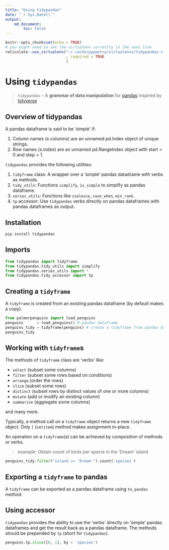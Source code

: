 ```yaml
---
title: "Using tidypandas"
date: "`r Sys.Date()`"
output: 
    md_document:
        toc: false
---
```


```r
knitr::opts_chunk$set(echo = TRUE)
# you might need to set the virtualenv correctly in the next line
reticulate::use_virtualenv("~/.cache/pypoetry/virtualenvs/tidypandas-cfuMUHaV-py3.8/"
                           , required = TRUE
                           )
```

# Using `tidypandas`

> `tidypandas` -- A **grammar of data manipulation** for [pandas](https://pandas.pydata.org/docs/index.html) inspired by [tidyverse](https://tidyverse.tidyverse.org/) 

## Overview of tidypandas

A pandas dataframe is said to be 'simple' if:
    
  1. Column names (x.columns) are an unnamed pd.Index object of unique strings.
  2. Row names (x.index) are an unnamed pd.RangeIndex object with start = 0 and step = 1.

`tidypandas` provides the following utilities:

  1. `tidyframe` class: A wrapper over a 'simple' pandas datadrame with verbs as methods.
  2. `tidy_utils`: Functions `simplify`, `is_simple` to simplify as pandas dataframe.
  3. `series_utils`: Functions like `coalesce`, `case_when`, `min_rank`.
  4. `tp` accessor: Use `tidypandas` verbs directly on pandas dataframes with pandas dataframes as output.
    
## Installation

```python
pip install tidypandas
```

## Imports

```python
from tidypandas import tidyframe
from tidypandas.tidy_utils import simplify
from tidypandas.series_utils import *
from tidypandas.tidy_accessor import tp
```

## Creating a `tidyframe`

A `tidyframe` is created from an existing pandas dataframe (by default makes a copy).

```python
from palmerpenguins import load_penguins
penguins      = load_penguins() # pandas dataframe
penguins_tidy = tidyframe(penguins) # create a tidyframe from pandas dataframe
penguins_tidy
```

## Working with `tidyframe`s

The methods of `tidyframe` class are 'verbs' like:

- `select` (subset some columns)
- `filter` (subset some rows based on conditions)
- `arrange` (order the rows)
- `slice` (subset some rows)
- `distinct` (subset rows by distinct values of one or more columns)
- `mutate` (add or modify an existing column)
- `summarise` (aggregate some columns)

and many more.

Typically, a method call on a `tidyframe` object returns a new `tidyframe` object. Only `[` (`setitem`) method makes assignment in-place.

An operation on a `tidyframe`(s) can be achieved by composition of methods or verbs.

> example: Obtain count of birds per specie in the 'Dream' island

```python
penguins_tidy.filter("island == 'Dream'").count('species')
```

## Exporting a `tidyframe` to pandas

A `tidyframe` can be exported as a pandas dataframe using `to_pandas` method.

## Using accessor

`tidypandas` provides the ability to use the 'verbs' directly on 'simple' pandas dataframes and get the result back as a pandas dataframe. The methods should be prepended by `tp` (short for `tidypandas`).

```python
penguins.tp.slice([0, 1], by = 'species')
```
